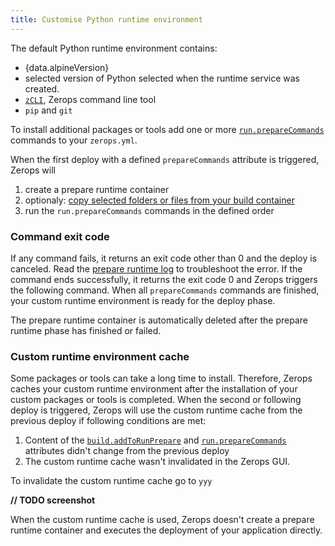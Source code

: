 ```yaml
---
title: Customise Python runtime environment
---
```



The default Python runtime environment contains:
* <span>{data.alpineVersion}</span>
* selected version of Python selected when the runtime service was created.
* <a href="/references/cli"><code>zCLI</code></a>, Zerops command line tool
* `pip` and `git`

To install additional packages or tools add one or more <a href="/python/how-to/build-pipeline#preparecommands-1"><code>run.prepareCommands</code></a> commands to your `zerops.yml`.

When the first deploy with a defined `prepareCommands` attribute is triggered, Zerops will
1. create a prepare runtime container
2. optionaly: [copy selected folders or files from your build container](/python/how-to/build-pipeline#copy-folders-or-files-from-your-build-container)
3. run the `run.prepareCommands` commands in the defined order

### Command exit code

If any command fails, it returns an exit code other than 0 and the deploy is canceled. Read the [prepare runtime log](/python/how-to/logs#prepare-runtime-log) to troubleshoot the error. If the command ends successfully, it returns the exit code 0 and Zerops triggers the following command. When all `prepareCommands` commands are finished, your custom runtime environment is ready for the deploy phase.

The prepare runtime container is automatically deleted after the prepare runtime phase has finished or failed.

### Custom runtime environment cache

Some packages or tools can take a long time to install. Therefore, Zerops caches your custom runtime environment after the installation of your custom packages or tools is completed. When the second or following deploy is triggered, Zerops will use the custom runtime cache from the previous deploy if following conditions are met:
1. Content of the <a href="/python/how-to/build-pipeline#copy-folders-or-files-from-your-build-container"><code>build.addToRunPrepare</code></a> and <a href="/python/how-to/build-pipeline#preparecommands-1"><code>run.prepareCommands</code></a> attributes didn't change from the previous deploy
2. The custom runtime cache wasn't invalidated in the Zerops GUI.

To invalidate the custom runtime cache go to `yyy`

**// TODO screenshot**

When the custom runtime cache is used, Zerops doesn't create a prepare runtime container and executes the deployment of your application directly.
